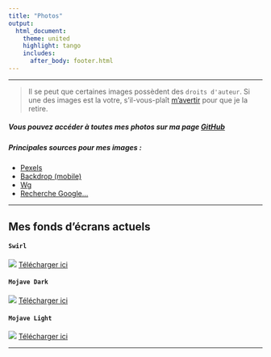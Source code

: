 ---
title: "Photos"
output:
  html_document:
    theme: united
    highlight: tango
    includes:
      after_body: footer.html
---
***
> Il se peut que certaines images possèdent des ```droits d'auteur```. Si une des images est la votre, s'il-vous-plaît [m'avertir](contact2.html) pour que je la retire.

##### Vous pouvez accéder à toutes mes photos sur ma page [GitHub](https://github.com/jacobtaylor27/jacobtaylor.xyz/tree/master/images)

##### Principales sources pour mes images :

* [Pexels](https://www.pexels.com/)
* [Backdrop (mobile)](https://www.backdrops.io/)
* [Wg](http://boards.4chan.org/wg/)
* [Recherche Google...](https://www.google.ca/)

***

## Mes fonds d'écrans actuels

#### **```Swirl```**

![](images/swirl.jpg)
[Télécharger ici](images/swirl.jpg)

#### **```Mojave Dark```**

![](images/mojave_d.jpg)
[Télécharger ici](images/mojave_d.jpg)

#### **```Mojave Light```**

![](images/mojave_l.jpg)
[Télécharger ici](images/mojave_l.jpg)

***
